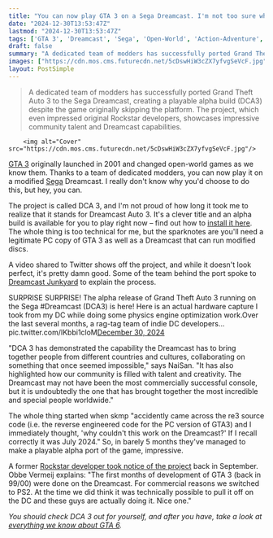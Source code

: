 ```yaml
---
title: "You can now play GTA 3 on a Sega Dreamcast. I'm not too sure why you'd want to, but you can"
date: "2024-12-30T13:53:47Z"
lastmod: "2024-12-30T13:53:47Z"
tags: ['GTA 3', 'Dreamcast', 'Sega', 'Open-World', 'Action-Adventure', 'Modding']
draft: false
summary: "A dedicated team of modders has successfully ported Grand Theft Auto 3 to the Sega Dreamcast,  creating a playable alpha build (DCA3) despite the game originally skipping the platform.  The project, which even impressed original Rockstar developers, showcases impressive community talent and Dreamcast capabilities."
images: ["https://cdn.mos.cms.futurecdn.net/5cDswHiW3cZX7yfvgSeVcF.jpg"]
layout: PostSimple
---
```

> A dedicated team of modders has successfully ported Grand Theft Auto 3 to the Sega Dreamcast,  creating a playable alpha build (DCA3) despite the game originally skipping the platform.  The project, which even impressed original Rockstar developers, showcases impressive community talent and Dreamcast capabilities.


        <img alt="Cover" src="https://cdn.mos.cms.futurecdn.net/5cDswHiW3cZX7yfvgSeVcF.jpg"/>
        
[GTA 3](https://www.gamesradar.com/gta-3-cheats/) originally launched in 2001 and changed open-world games as we know them. Thanks to a team of dedicated modders, you can now play it on a modified [Sega](https://www.gamesradar.com/tag/sega/) Dreamcast. I really don't know why you'd choose to do this, but hey, you can.

The project is called DCA 3, and I'm not proud of how long it took me to realize that it stands for Dreamcast Auto 3. It's a clever title and an alpha build is available for you to play right now – find out how to [<u>install it here</u>](https://gitlab.com/skmp/dca3-game#baking-the-cdi). The whole thing is too technical for me, but the sparknotes are you'll need a legitimate PC copy of GTA 3 as well as a Dreamcast that can run modified discs.

A video shared to Twitter shows off the project, and while it doesn't look perfect, it's pretty damn good. Some of the team behind the port spoke to [<u>Dreamcast Junkyard</u>](https://www.thedreamcastjunkyard.co.uk/2024/12/grand-theft-auto-3-for-dreamcast-dca3.html) to explain the process.

SURPRISE SURPRISE! The alpha release of Grand Theft Auto 3 running on the Sega #Dreamcast (DCA3) is here! Here is an actual hardware capture I took from my DC while doing some physics engine optimization work.Over the last several months, a rag-tag team of indie DC developers… pic.twitter.com/IKbbi1cloM[December 30, 2024](https://twitter.com/falco_girgis/status/1873520002306871358)

"DCA 3 has demonstrated the capability the Dreamcast has to bring together people from different countries and cultures, collaborating on something that once seemed impossible," says NaiSan. "It has also highlighted how our community is filled with talent and creativity. The Dreamcast may not have been the most commercially successful console, but it is undoubtedly the one that has brought together the most incredible and special people worldwide."

The whole thing started when skmp "accidently came across the re3 source code (i.e. the reverse engineered code for the PC version of GTA3) and I immediately thought, 'why couldn't this work on the Dreamcast?' If I recall correctly it was July 2024." So, in barely 5 months they've managed to make a playable alpha port of the game, impressive.

A former [Rockstar developer took notice of the project](https://www.gamesradar.com/games/grand-theft-auto/24-years-after-gta-3-ditched-dreamcast-for-ps2-fans-are-building-the-impossible-port-and-the-original-devs-have-noticed-these-guys-are-actually-doing-it/) back in September. Obbe Vermeij explains: "The first months of development of GTA 3 (back in 99/00) were done on the Dreamcast. For commercial reasons we switched to PS2. At the time we did think it was technically possible to pull it off on the DC and these guys are actually doing it. Nice one."

*You should check DCA 3 out for yourself, and after you have, take a look at *[<em>everything we know about GTA 6</em>](https://www.gamesradar.com/gta-6-guide/)*.*
        